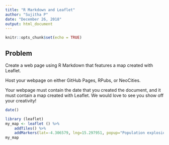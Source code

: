 ---
title: "R Markdown and Leaflet"
author: "Sujitha P"
date: "December 26, 2018"
output: html_document
---

```{r setup, include=FALSE}
knitr::opts_chunk$set(echo = TRUE)
```

## Problem

Create a web page using R Markdown that features a map created with Leaflet.

Host your webpage on either GitHub Pages, RPubs, or NeoCities.

Your webpage must contain the date that you created the document, and it must contain a map created with Leaflet. We would love to see you show off your creativity!

```{r}
date()
```


```{r, echo=TRUE}
library (leaflet)
my_map <- leaflet () %>% 
    addTiles() %>%
    addMarkers(lat=-4.306579, lng=15.297951, popup="Population explosion")
my_map
```

